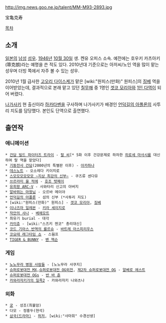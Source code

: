 http://img.news.goo.ne.jp/talent/MM-M93-2893.jpg

宝亀克寿

[[목차]]
== 소개 ==
[[일본]]의 [[남성]] [[성우]]. [[1946년]] [[10월 30일]] 생. 켄유 오피스 소속. 예전에는 호우키 카츠아키(箒克朗)라는 예명을 쓴 적도 있다. 2010년대 기준으로는 아저씨/노인 역을 많이 맡는 성우며 더빙 쪽에서 자주 볼 수 있는 성우.

2010년 1월 급사한 [[고오리 다이스케]]가 맡은 [wiki:"원피스(만화)" 원피스]의 [[징베]] 역을 이어받았는데, 결과적으로 본래 맡고 있던 [[칠무해]] 중 1명인 [[겟코 모리아]]와 [[1인 다역]]이 되어 버렸다.

[[나가사키]] 현 출신이라 [[하카타벤]]을 구사하며 나가사키가 배경인 [[언덕길의 아폴론]]의 사투리 지도를 담당했다. 본인도 단역으로 출연했다. 
== 출연작 ==
=== 애니메이션 ===
 * [[건담 빌드 파이터즈 트라이]] - [[랄 씨]][* 5화 이후 건강문제로 하차한 [[히로세 마사시]]를 대신하여 랄 역을 맡았다]
 * [[기동전사 건담]](2000년의 특별판 이후) - [[아카하나]]
 * [[데스노트]] - 오소레다 키이치로
 * [[스모모모모모모 ~지상 최강의 신부~]] - 쿠즈류 센다유
 * [[쓰르라미 울 적에]] - [[호조 텟페이]]
 * [[유희왕 ARC-V]] - 사와타리 신고의 아버지
 * [[알바뛰는 마왕님]] - 오르바 메이야
 * [[언덕길의 아폴론]] - 섬의 신부 (*사투리 지도)
 * [wiki:"원피스(만화)" 원피스] - [[겟코 모리아]], [[징베]]
 * [[이나즈마 일레븐]] - [[키라 세이지로]]
 * [[작안의 샤나]] - [[베헤모트]]
 * 최유기 burial - 대각
 * [[카미츄]] - [wiki:"스즈키 젠코" 총리대신]
 * [[코드 기아스 반역의 를르슈]] - [[바트레 아스피리우스]]
 * [[코요테 래그타임 쇼]] - 스웜프
 * [[TIGER & BUNNY]] - [[벤 잭슨]]
=== 게임 ===
 * [[노노무라 병원 사람들]] - [노노무라 사쿠지]
 * [[슈퍼로봇대전 MX]],[[슈퍼로봇대전 OG외전]], [[제2차 슈퍼로봇대전 OG]] - [[알베로 에스트]]
 * [[슈퍼로봇대전 OGs]] - [[반 바 츈]]
 * [[카와라자키가의 일족2]] - 카와라자키 나와츠나

=== 외화 ===
 * [[궁]] - 성조(최불암)
 * 다모 - 정홍두(현석)
 * [[삼국(드라마)]] - [[허저]], [wiki:"사마휘" 수경선생]
